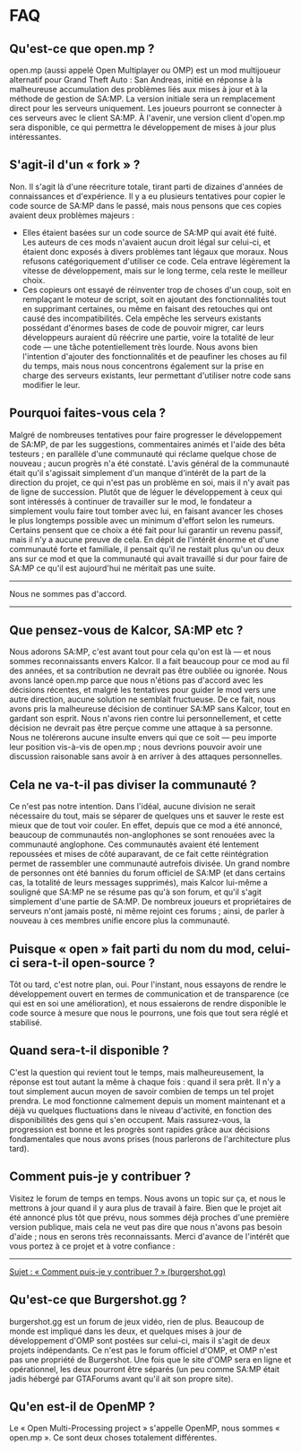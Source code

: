 # FAQ

## Qu'est-ce que open.mp ?

open.mp (aussi appelé Open Multiplayer ou OMP) est un mod multijoueur alternatif pour Grand Theft Auto : San Andreas, initié en réponse à la malheureuse accumulation des problèmes liés aux mises à jour et à la méthode de gestion de SA:MP. La version initiale sera un remplacement direct pour les serveurs uniquement. Les joueurs pourront se connecter à ces serveurs avec le client SA:MP. À l'avenir, une version client d'open.mp sera disponible, ce qui permettra le développement de mises à jour plus intéressantes.

## S'agit-il d'un « fork » ?

Non. Il s'agit là d'une réecriture totale, tirant parti de dizaines d'années de connaissances et d'expérience. Il y a eu plusieurs tentatives pour copier le code source de SA:MP dans le passé, mais nous pensons que ces copies avaient deux problèmes majeurs :

- Elles étaient basées sur un code source de SA:MP qui avait été fuité. Les auteurs de ces mods n'avaient aucun droit légal sur celui-ci, et étaient donc exposés à divers problèmes tant légaux que moraux. Nous refusons catégoriquement d'utiliser ce code. Cela entrave légèrement la vitesse de développement, mais sur le long terme, cela reste le meilleur choix.
- Ces copieurs ont essayé de réinventer trop de choses d'un coup, soit en remplaçant le moteur de script, soit en ajoutant des fonctionnalités tout en supprimant certaines, ou même en faisant des retouches qui ont causé des incompatibilités. Cela empêche les serveurs existants possédant d'énormes bases de code de pouvoir migrer, car leurs développeurs auraient dû réécrire une partie, voire la totalité de leur code — une tâche potentiellement très lourde. Nous avons bien l'intention d'ajouter des fonctionnalités et de peaufiner les choses au fil du temps, mais nous nous concentrons également sur la prise en charge des serveurs existants, leur permettant d'utiliser notre code sans modifier le leur.

## Pourquoi faites-vous cela ?

Malgré de nombreuses tentatives pour faire progresser le développement de SA:MP, de par les suggestions, commentaires animés et l'aide des bêta testeurs ; en parallèle d'une communauté qui réclame quelque chose de nouveau ; aucun progrès n'a été constaté. L'avis général de la communauté était qu'il s'agissait simplement d'un manque d'intérêt de la part de la direction du projet, ce qui n'est pas un problème en soi, mais il n'y avait pas de ligne de succession. Plutôt que de léguer le développement à ceux qui sont intéressés à continuer de travailler sur le mod, le fondateur a simplement voulu faire tout tomber avec lui, en faisant avancer les choses le plus longtemps possible avec un minimum d'effort selon les rumeurs. Certains pensent que ce choix a été fait pour lui garantir un revenu passif, mais il n'y a aucune preuve de cela. En dépit de l'intérêt énorme et d'une communauté forte et familiale, il pensait qu'il ne restait plus qu'un ou deux ans sur ce mod et que la communauté qui avait travaillé si dur pour faire de SA:MP ce qu'il est aujourd'hui ne méritait pas une suite.

<hr />

Nous ne sommes pas d'accord.

<hr />

## Que pensez-vous de Kalcor, SA:MP etc ?

Nous adorons SA:MP, c'est avant tout pour cela qu'on est là — et nous sommes reconnaissants envers Kalcor. Il a fait beaucoup pour ce mod au fil des années, et sa contribution ne devrait pas être oubliée ou ignorée. Nous avons lancé open.mp parce que nous n'étions pas d'accord avec les décisions récentes, et malgré les tentatives pour guider le mod vers une autre direction, aucune solution ne semblait fructueuse. De ce fait, nous avons pris la malheureuse décision de continuer SA:MP sans Kalcor, tout en gardant son esprit. Nous n'avons rien contre lui personnellement, et cette décision ne devrait pas être perçue comme une attaque à sa personne. Nous ne tolérerons aucune insulte envers qui que ce soit — peu importe leur position vis-à-vis de open.mp ; nous devrions pouvoir avoir une discussion raisonable sans avoir à en arriver à des attaques personnelles.

## Cela ne va-t-il pas diviser la communauté ?

Ce n'est pas notre intention. Dans l'idéal, aucune division ne serait nécessaire du tout, mais se séparer de quelques uns et sauver le reste est mieux que de tout voir couler. En effet, depuis que ce mod a été annoncé, beaucoup de communautés non-anglophones se sont renouées avec la communauté anglophone. Ces communautés avaient été lentement repoussées et mises de côté auparavant, de ce fait cette réintégration permet de rassembler une communauté autrefois divisée. Un grand nombre de personnes ont été bannies du forum officiel de SA:MP (et dans certains cas, la totalité de leurs messages supprimés), mais Kalcor lui-même a souligné que SA:MP ne se résume pas qu'à son forum, et qu'il s'agit simplement d'une partie de SA:MP. De nombreux joueurs et propriétaires de serveurs n'ont jamais posté, ni même rejoint ces forums ; ainsi, de parler à nouveau à ces membres unifie encore plus la communauté.

## Puisque « open » fait parti du nom du mod, celui-ci sera-t-il open-source ?

Tôt ou tard, c'est notre plan, oui. Pour l'instant, nous essayons de rendre le développement ouvert en termes de communication et de transparence (ce qui est en soi une amélioration), et nous essaierons de rendre disponible le code source à mesure que nous le pourrons, une fois que tout sera réglé et stabilisé.

## Quand sera-t-il disponible ?

C'est la question qui revient tout le temps, mais malheureusement, la réponse est tout autant la même à chaque fois : quand il sera prêt. Il n'y a tout simplement aucun moyen de savoir combien de temps un tel projet prendra. Le mod fonctionne calmement depuis un moment maintenant et a déjà vu quelques fluctuations dans le niveau d'activité, en fonction des disponibilités des gens qui s'en occupent. Mais rassurez-vous, la progression est bonne et les progrès sont rapides grâce aux décisions fondamentales que nous avons prises (nous parlerons de l'architecture plus tard).

## Comment puis-je y contribuer ?

Visitez le forum de temps en temps. Nous avons un topic sur ça, et nous le mettrons à jour quand il y aura plus de travail à faire. Bien que le projet ait été annoncé plus tôt que prévu, nous sommes déjà proches d'une première version publique, mais cela ne veut pas dire que nous n'avons pas besoin d'aide ; nous en serons très reconnaissants. Merci d'avance de l'intérêt que vous portez à ce projet et à votre confiance :

<hr />

[Sujet : « Comment puis-je y contribuer ? » (burgershot.gg)](https://www.burgershot.gg/showthread.php?tid=99)

## Qu'est-ce que Burgershot.gg ?

burgershot.gg est un forum de jeux vidéo, rien de plus. Beaucoup de monde est impliqué dans les deux, et quelques mises à jour de développement d'OMP sont postées sur celui-ci, mais il s'agit de deux projets indépendants. Ce n'est pas le forum officiel d'OMP, et OMP n'est pas une propriété de Burgershot. Une fois que le site d'OMP sera en ligne et opérationnel, les deux pourront être séparés (un peu comme SA:MP était jadis hébergé par GTAForums avant qu'il ait son propre site).

## Qu'en est-il de OpenMP ?

Le « Open Multi-Processing project » s'appelle OpenMP, nous sommes « open.mp ». Ce sont deux choses totalement différentes.
